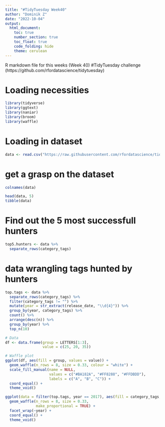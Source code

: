 ```yaml
---
title: "#TidyTuesday Week40"
author: "Dominik Z"
date: "2022-10-04"
output:
  html_document:
    toc: true
    number_section: true
    toc_float: true
    code_folding: hide
    theme: cerulean
---
```


R markdown file for this weeks (Week 40) #TidyTuesday challenge 
(https://github.com/rfordatascience/tidytuesday)

# Loading necessities
```r
library(tidyverse)
library(ggtext)
library(naniar)
library(broom)
library(waffle)
```

# Loading in dataset
```r
data <- read.csv("https://raw.githubusercontent.com/rfordatascience/tidytuesday/master/data/2022/2022-10-04/product_hunt.csv")
```

# get a grasp on the dataset
```r
colnames(data)

head(data, 5)
tibble(data)
```

# Find out the 5 most successfull hunters
```r
top5.hunters <- data %>%
  separate_rows(category_tags)
```

# data wrangling tags hunted by hunters
```r
top.tags <- data %>%
  separate_rows(category_tags) %>%
  filter(category_tags != "") %>%
  mutate(year = str_extract(release_date, "\\d{4}")) %>%
  group_by(year, category_tags) %>%
  count() %>%
  arrange(desc(n)) %>%
  group_by(year) %>%
  top_n(10)
```

```r
# Data
df <- data.frame(group = LETTERS[1:3],
                 value = c(25, 20, 35))

# Waffle plot
ggplot(df, aes(fill = group, values = value)) +
  geom_waffle(n_rows = 8, size = 0.33, colour = "white") +
  scale_fill_manual(name = NULL,
                    values = c("#BA182A", "#FF8288", "#FFDBDD"),
                    labels = c("A", "B", "C")) +
  coord_equal() +
  theme_void()
```


```r
ggplot(data = filter(top.tags, year == 2017), aes(fill = category_tags, values = n)) +
  geom_waffle(n_rows = 8, size = 0.33,
              make_proportional = TRUE) +
  facet_wrap(~year) +
  coord_equal() +
  theme_void()
```

